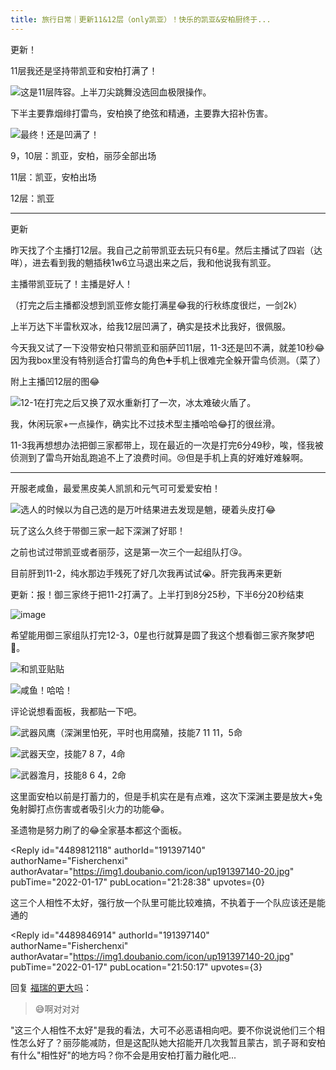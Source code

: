 ```yaml
---
title: 旅行日常｜更新11&12层（only凯亚）！快乐的凯亚&安柏厨终于...
---
```



<Forum groupName="原神" groupUrl="https://www.douban.com/group/genshin/" archivedAt="2025-05-16T16:49:50.762Z">
  <Post
    id="258143430"
    title="旅行日常｜更新11&amp;12层（only凯亚）！快乐的凯亚&amp;安柏厨终于..."
    url="https://www.douban.com/group/topic/258143430/?_spm_id=MTkyNzY5NzEx"
    pubTime="2022-01-25"
    highlightUserId="191397140"
  >
更新！

11层我还是坚持带凯亚和安柏打满了！

![这是11层阵容。上半刀尖跳舞没选回血极限操作。](https://img1.doubanio.com/view/group_topic/l/public/p524559790.webp)

下半主要靠烟绯打雷鸟，安柏换了绝弦和精通，主要靠大招补伤害。

![最终！还是凹满了！](https://img2.doubanio.com/view/group_topic/l/public/p524559791.webp)

9，10层：凯亚，安柏，丽莎全部出场

11层：凯亚，安柏出场

12层：凯亚

------------

更新

昨天找了个主播打12层。我自己之前带凯亚去玩只有6星。然后主播试了四岩（达咩），进去看到我的魈插秧1w6立马退出来之后，我和他说我有凯亚。

主播带凯亚玩了！主播是好人！

（打完之后主播都没想到凯亚修女能打满星😂我的行秋练度很烂，一剑2k）

上半万达下半雷秋双冰，给我12层凹满了，确实是技术比我好，很佩服。

今天我又试了一下没带安柏只带凯亚和丽萨凹11层，11-3还是凹不满，就差10秒😂因为我box里没有特别适合打雷鸟的角色➕手机上很难完全躲开雷鸟侦测。（菜了）

附上主播凹12层的图😂

![12-1在打完之后又换了双水重新打了一次，冰太难破火盾了。](https://img1.doubanio.com/view/group_topic/l/public/p524429249.webp)

我，休闲玩家+一点操作，确实比不过技术型主播哈哈😂打的很丝滑。

11-3我再想想办法把御三家都带上，现在最近的一次是打完6分49秒，唉，怪我被侦测到了雷鸟开始乱跑追不上了浪费时间。😢但是手机上真的好难好难躲啊。

------------------

开服老咸鱼，最爱黑皮美人凯凯和元气可可爱爱安柏！

![选人的时候以为自己选的是万叶结果进去发现是魈，硬着头皮打😂](https://img9.doubanio.com/view/group_topic/l/public/p523504655.webp)

玩了这么久终于带御三家一起下深渊了好耶！

之前也试过带凯亚或者丽莎，这是第一次三个一起组队打😘。

目前肝到11-2，纯水那边手残死了好几次我再试试😭。肝完我再来更新

更新：报！御三家终于把11-2打满了。上半打到8分25秒，下半6分20秒结束

![image](https://img9.doubanio.com/view/group_topic/l/public/p523683214.webp)

希望能用御三家组队打完12-3，0星也行就算是圆了我这个想看御三家齐聚梦吧🥰。

![和凯亚贴贴](https://img9.doubanio.com/view/group_topic/l/public/p523504645.webp)

![咸鱼！哈哈！](https://img3.doubanio.com/view/group_topic/l/public/p523504647.webp)

评论说想看面板，我都贴一下吧。

![武器风鹰（深渊里怕死，平时也用腐殖，技能7 11
11，5命](https://img9.doubanio.com/view/group_topic/l/public/p523685895.webp)

![武器天空，技能7 8
7，4命](https://img9.doubanio.com/view/group_topic/l/public/p523685885.webp)

![武器澹月，技能8 6
4，2命](https://img1.doubanio.com/view/group_topic/l/public/p523685890.webp)

这里面安柏以前是打蓄力的，但是手机实在是有点难，这次下深渊主要是放大+兔兔射脚打点伤害或者吸引火力的功能😂。

圣遗物是努力刷了的😂全家基本都这个面板。

<Reply
  id="4489812118"
  authorId="191397140"
  authorName="Fisherchenxi"
  authorAvatar="https://img1.doubanio.com/icon/up191397140-20.jpg"
  pubTime="2022-01-17"
  pubLocation="21:28:38"
  upvotes={0}
>
这三个人相性不太好，强行放一个队里可能比较难搞，不执着于一个队应该还是能通的
</Reply>

<Reply
  id="4489846914"
  authorId="191397140"
  authorName="Fisherchenxi"
  authorAvatar="https://img1.doubanio.com/icon/up191397140-20.jpg"
  pubTime="2022-01-17"
  pubLocation="21:50:17"
  upvotes={3}
>
回复 [福瑞的更大吗](https://www.douban.com/people/192769711/)：
> 😅啊对对对

"这三个人相性不太好"是我的看法，大可不必恶语相向吧。要不你说说他们三个相性怎么好了？丽莎能减防，但是这配队她大招能开几次我暂且蒙古，凯子哥和安柏有什么"相性好"的地方吗？你不会是用安柏打蓄力融化吧...
</Reply>
  </Post>
</Forum>
